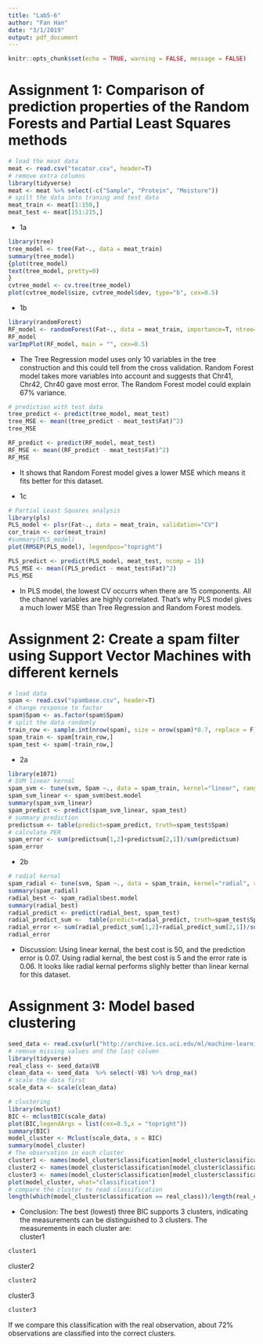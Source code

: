 ```yaml
---
title: "Lab5-6"
author: "Fan Han"
date: "3/1/2019"
output: pdf_document
---
```


```r
knitr::opts_chunk$set(echo = TRUE, warning = FALSE, message = FALSE)
```

# Assignment 1: Comparison of prediction properties of the Random Forests and Partial Least Squares methods
```r
# load the meat data
meat <- read.csv("tecator.csv", header=T)
# remove extra columns
library(tidyverse)
meat <- meat %>% select(-c("Sample", "Protein", "Moisture"))
# spilt the data into traning and test data
meat_train <- meat[1:150,]
meat_test <- meat[151:215,]
```

* 1a  
```r
library(tree)
tree_model <- tree(Fat~., data = meat_train)
summary(tree_model)
{plot(tree_model)
text(tree_model, pretty=0)
}
cvtree_model <- cv.tree(tree_model)
plot(cvtree_model$size, cvtree_model$dev, type="b", cex=0.5)
```

* 1b
```r
library(randomForest)
RF_model <- randomForest(Fat~., data = meat_train, importance=T, ntree=1000)
RF_model
varImpPlot(RF_model, main = "", cex=0.5)
```

* The Tree Regression model uses only 10 variables in the tree construction and this could tell from the cross validation. Random Forest model takes more variables into account and suggests that Chr41, Chr42, Chr40 gave most error. The Random Forest model could explain 67% variance.

```r
# prediction with test data
tree_predict <- predict(tree_model, meat_test)
tree_MSE <- mean((tree_predict - meat_test$Fat)^2)
tree_MSE

RF_predict <- predict(RF_model, meat_test)
RF_MSE <- mean((RF_predict - meat_test$Fat)^2)
RF_MSE
```

* It shows that Random Forest model gives a lower MSE which means it fits better for this dataset.

* 1c  
```r
# Partial Least Squares analysis
library(pls)
PLS_model <- plsr(Fat~., data = meat_train, validation="CV")
cor_train <- cor(meat_train)
#summary(PLS_model)
plot(RMSEP(PLS_model), legendpos="topright")

PLS_predict <- predict(PLS_model, meat_test, ncomp = 15)
PLS_MSE <- mean((PLS_predict - meat_test$Fat)^2)
PLS_MSE
```

* In PLS model, the lowest CV occurrs when there are 15 components. All the channel variables are highly correlated. That's why PLS model gives a much lower MSE than Tree Regression and Random Forest models.

# Assignment 2: Create a spam filter using Support Vector Machines with different kernels
```r
# load data
spam <- read.csv("spambase.csv", header=T)
# change response to factor
spam$Spam <- as.factor(spam$Spam)
# split the data randomly
train_row <- sample.int(nrow(spam), size = nrow(spam)*0.7, replace = F)
spam_train <- spam[train_row,]
spam_test <- spam[-train_row,]
```

* 2a
```r
library(e1071)
# SVM linear kernal
spam_svm <- tune(svm, Spam ~., data = spam_train, kernel="linear", ranges = list(cost=c(1,5,10,20,50)))
spam_svm_linear <- spam_svm$best.model
summary(spam_svm_linear)
spam_predict <- predict(spam_svm_linear, spam_test)
# summary prediction
predictsum <- table(predict=spam_predict, truth=spam_test$Spam)
# calculate PER
spam_error <- sum(predictsum[1,2]+predictsum[2,1])/sum(predictsum)
spam_error
```

* 2b  
```r
# radial kernal
spam_radial <- tune(svm, Spam ~., data = spam_train, kernel="radial", ranges = list(cost=c(1,5,10,20,50)))
summary(spam_radial)
radial_best <- spam_radial$best.model
summary(radial_best)
radial_predict <- predict(radial_best, spam_test)
radial_predict_sum <-  table(predict=radial_predict, truth=spam_test$Spam)
radial_error <- sum(radial_predict_sum[1,2]+radial_predict_sum[2,1])/sum(radial_predict_sum)
radial_error
```
* Discussion: Using linear kernal, the best cost is 50, and the prediction error is 0.07. Using radial kernal, the best cost is 5 and the error rate is 0.06. It looks like radial kernal performs slighly better than linear kernal for this dataset.

# Assignment 3: Model based clustering
```r
seed_data <- read.csv(url("http://archive.ics.uci.edu/ml/machine-learning-databases/00236/seeds_dataset.txt"), sep="\t", header=F)
# remove missing values and the last column
library(tidyverse)
real_class <- seed_data$V8
clean_data <- seed_data  %>% select(-V8) %>% drop_na()
# scale the data first
scale_data <- scale(clean_data)

# clustering
library(mclust)
BIC <- mclustBIC(scale_data)
plot(BIC,legendArgs = list(cex=0.5,x = "topright"))
summary(BIC)
model_cluster <- Mclust(scale_data, x = BIC)
summary(model_cluster)
# The observation in each cluster
cluster1 <- names(model_cluster$classification[model_cluster$classification==1])
cluster2 <- names(model_cluster$classification[model_cluster$classification==2])
cluster3 <- names(model_cluster$classification[model_cluster$classification==3])
plot(model_cluster, what="classification")
# compare the cluster to read classification
length(which(model_cluster$classification == real_class))/length(real_class)
```

* Conclusion: The best (lowest) three BIC supports 3 clusters, indicating the measurements can be distinguished to 3 clusters. The measurements in each cluster are:  
cluster1
```r
cluster1
```

cluster2
```r
cluster2
```

cluster3
```r
cluster3
```

If we compare this classification with the real observation, about 72% observations are classified into the correct clusters.